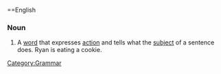 ==English

===Noun===
{{en-noun|sg=[[action]] [[verb]]}}

# A [[word]] that expresses [[action]] and tells what the [[subject]] of a sentence does.  Ryan is eating a cookie.

[[Category:Grammar]]